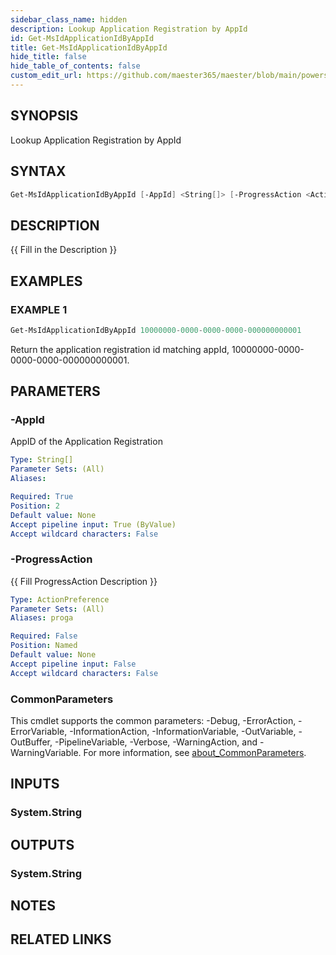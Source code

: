 ```yaml
---
sidebar_class_name: hidden
description: Lookup Application Registration by AppId
id: Get-MsIdApplicationIdByAppId
title: Get-MsIdApplicationIdByAppId
hide_title: false
hide_table_of_contents: false
custom_edit_url: https://github.com/maester365/maester/blob/main/powershell/public/Get-MsIdApplicationIdByAppId.ps1
---
```


## SYNOPSIS

Lookup Application Registration by AppId

## SYNTAX

```powershell
Get-MsIdApplicationIdByAppId [-AppId] <String[]> [-ProgressAction <ActionPreference>] [<CommonParameters>]
```

## DESCRIPTION

\{\{ Fill in the Description \}\}

## EXAMPLES

### EXAMPLE 1

```powershell
Get-MsIdApplicationIdByAppId 10000000-0000-0000-0000-000000000001
```

Return the application registration id matching appId, 10000000-0000-0000-0000-000000000001.

## PARAMETERS

### -AppId

AppID of the Application Registration

```yaml
Type: String[]
Parameter Sets: (All)
Aliases:

Required: True
Position: 2
Default value: None
Accept pipeline input: True (ByValue)
Accept wildcard characters: False
```

### -ProgressAction

\{\{ Fill ProgressAction Description \}\}

```yaml
Type: ActionPreference
Parameter Sets: (All)
Aliases: proga

Required: False
Position: Named
Default value: None
Accept pipeline input: False
Accept wildcard characters: False
```

### CommonParameters

This cmdlet supports the common parameters: -Debug, -ErrorAction, -ErrorVariable, -InformationAction, -InformationVariable, -OutVariable, -OutBuffer, -PipelineVariable, -Verbose, -WarningAction, and -WarningVariable. For more information, see [about_CommonParameters](http://go.microsoft.com/fwlink/?LinkID=113216).

## INPUTS

### System.String

## OUTPUTS

### System.String

## NOTES

## RELATED LINKS
